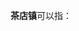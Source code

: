 '''茶店镇'''可以指：
{{PRC admin/disambig|42/03/21/111/000|51/01/12/110/000|52/06/03/101/000|61/07/25/116/000}}
{{disambig|cat=三字中国镇名消歧义}}